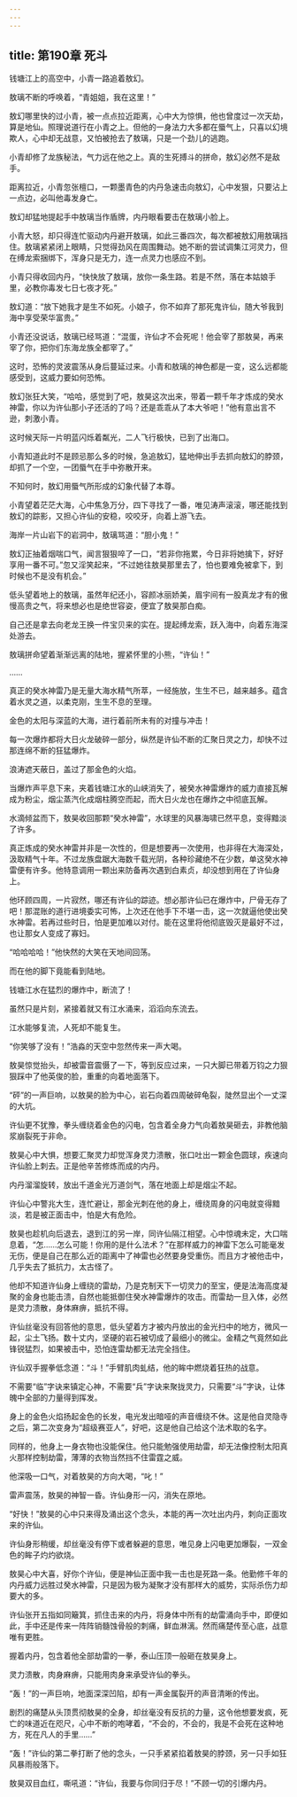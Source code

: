 ```yaml
---
---
---
```

title: 第190章 死斗
---





钱塘江上的高空中，小青一路追着敖幻。

敖璃不断的呼唤着，“青姐姐，我在这里！”

敖幻哪里快的过小青，被一点点拉近距离，心中大为惊惧，他也曾度过一次天劫，算是地仙。照理说道行在小青之上。但他的一身法力大多都在蜃气上，只喜以幻境欺人，心中却无战意，又怕被抢去了敖璃，只是一个劲儿的逃跑。

小青却修了龙族秘法，气力远在他之上。真的生死搏斗的拼命，敖幻必然不是敌手。

距离拉近，小青忽张檀口，一颗墨青色的内丹急速击向敖幻，心中发狠，只要沾上一点边，必叫他毒发身亡。

敖幻却猛地提起手中敖璃当作盾牌，内丹眼看要击在敖璃小脸上。

小青大怒，却只得连忙驱动内丹避开敖璃，如此三番四次，每次都被敖幻用敖璃挡住。敖璃紧紧闭上眼睛，只觉得劲风在周围舞动。她不断的尝试调集江河灵力，但在缚龙索捆绑下，浑身只是无力，连一点灵力也感应不到。

小青只得收回内丹，“快快放了敖璃，放你一条生路。若是不然，落在本姑娘手里，必教你毒发七日七夜才死。”

敖幻道：“放下她我才是生不如死。小娘子，你不如弃了那死鬼许仙，随大爷我到海中享受荣华富贵。”

小青还没说话，敖璃已经骂道：“混蛋，许仙才不会死呢！他会宰了那敖昊，再来宰了你，把你们东海龙族全都宰了。”

这时，恐怖的灵波震荡从身后蔓延过来。小青和敖璃的神色都是一变，这么远都能感受到，这威力要如何恐怖。

敖幻张狂大笑，“哈哈，感觉到了吧，敖昊这次出来，带着一颗千年才炼成的癸水神雷，你以为许仙那小子还活的了吗？还是乖乖从了本大爷吧！”他有意出言不逊，刺激小青。

这时候天际一片明蓝闪烁着粼光，二人飞行极快，已到了出海口。

小青知道此时不是顾忌那么多的时候，急追敖幻，猛地伸出手去抓向敖幻的脖颈，却抓了一个空，一团蜃气在手中弥散开来。

不知何时，敖幻用蜃气所形成的幻象代替了本尊。

小青望着茫茫大海，心中焦急万分，四下寻找了一番，唯见涛声滚滚，哪还能找到敖幻的踪影，又担心许仙的安稳，咬咬牙，向着上游飞去。

海岸一片山岩下的岩洞中，敖璃骂道：“胆小鬼！”

敖幻正抽着烟喘口气，闻言狠狠啐了一口，“若非你拖累，今日非将她擒下，好好享用一番不可。”忽又淫笑起来，“不过她往敖昊那里去了，怕也要难免被拿下，到时候也不是没有机会。”

低头望着地上的敖璃，虽然年纪还小，容颜冰丽娇美，眉宇间有一股真龙才有的傲慢高贵之气，将来想必也是绝世容姿，便宜了敖昊那白痴。

自己还是拿去向老龙王换一件宝贝来的实在。提起缚龙索，跃入海中，向着东海深处游去。

敖璃拼命望着渐渐远离的陆地，握紧怀里的小熊，“许仙！”

……

真正的癸水神雷乃是无量大海水精气所萃，一经施放，生生不已，越来越多。蕴含着水灵之道，以柔克刚，生生不息的至理。

金色的太阳与深蓝的大海，进行着前所未有的对撞与冲击！

每一次爆炸都将大日火龙破碎一部分，纵然是许仙不断的汇聚日灵之力，却快不过那连绵不断的狂猛爆炸。

浪涛遮天蔽日，盖过了那金色的火焰。

当爆炸声平息下来，夹着钱塘江水的山峡消失了，被癸水神雷爆炸的威力直接瓦解成为粉尘，烟尘蒸汽化成烟柱腾空而起，而大日火龙也在爆炸之中彻底瓦解。

水滴倾盆而下，敖昊收回那颗“癸水神雷”，水球里的风暴海啸已然平息，变得黯淡了许多。

真正炼成的癸水神雷并非是一次性的，但是想要再一次使用，也非得在大海深处，汲取精气十年。不过龙族盘踞大海数千载光阴，各种珍藏绝不在少数，单这癸水神雷便有许多。他特意调用一颗出来防备再次遇到白素贞，却没想到用在了许仙身上。

他环顾四周，一片寂然，哪还有许仙的踪迹。想必那许仙已在爆炸中，尸骨无存了吧！那混账的道行进境委实可怖，上次还在他手下不堪一击，这一次就逼他使出癸水神雷。若再过些时日，怕是更加难以对付。能在这里将他彻底毁灭是最好不过，也让那女人变成了寡妇。

“哈哈哈哈！”他快然的大笑在天地间回荡。

而在他的脚下竟能看到陆地。

钱塘江水在猛烈的爆炸中，断流了！

虽然只是片刻，紧接着就又有江水涌来，滔滔向东流去。

江水能够复流，人死却不能复生。

“你笑够了没有！”浩淼的天空中忽然传来一声大喝。

敖昊惊觉抬头，却被雷音震慑了一下，等到反应过来，一只大脚已带着万钧之力狠狠踩中了他英俊的脸，重重的向着地面落下。

“砰”的一声巨响，以敖昊的脸为中心，岩石向着四周破碎龟裂，陡然显出个一丈深的大坑。

许仙更不犹豫，拳头缠绕着金色的闪电，包含着全身力气向着敖昊砸去，非教他脑浆崩裂死于非命。

敖昊心中大惧，想要汇聚灵力却觉浑身灵力溃散，张口吐出一颗金色圆球，疾速向许仙脸上刺去。正是他辛苦修炼而成的内丹。

内丹溜溜旋转，放出千道金光万道剑气，落在地面上却是烟尘不起。

许仙心中警兆大生，连忙避让，那金光刺在他的身上，缠绕周身的闪电就变得黯淡，若是被正面击中，怕是大有危险。

敖昊也趁机向后退去，退到江的另一岸，同许仙隔江相望。心中惊魂未定，大口喘息着，“怎……怎么可能！你用的是什么法术？”在那样威力的神雷下怎么可能毫发无伤，便是自己在那么近的距离中了神雷也必然要身受重伤。而且方才被他击中，几乎失去了抵抗力，太古怪了。

他却不知道许仙身上缠绕的雷劫，乃是克制天下一切灵力的至宝，便是法海高度凝聚的金身也能击溃，自然也能抵御住癸水神雷爆炸的攻击。而雷劫一旦入体，必然是灵力溃散，身体麻痹，抵抗不得。

许仙丝毫没有回答他的意思，低头望着方才被内丹放出的金光扫中的地方，微风一起，尘土飞扬。数十丈内，坚硬的岩石被切成了最细小的微尘。金精之气竟然如此锋锐猛烈，如果被击中，恐怕连雷劫都无法完全挡住。

许仙双手握拳低念道：“斗！”手臂肌肉虬结，他的眸中燃烧着狂热的战意。

不需要“临”字诀来镇定心神，不需要“兵”字诀来聚拢灵力，只需要“斗”字诀，让体魄中全部的力量得到挥发。

身上的金色火焰扬起金色的长发，电光发出暗哑的声音缠绕不休。这是他自灵隐寺之后，第二次变身为“超级赛亚人”，好吧，这是他自己给这个法术取的名字。

同样的，他身上一身衣物也没能保住。他只能勉强使用劫雷，却无法像控制太阳真火那样控制劫雷，薄薄的衣物当然挡不住雷霆之威。

他深吸一口气，对着敖昊的方向大喝，“叱！”

雷声震荡，敖昊的神智一昏。许仙身形一闪，消失在原地。

“好快！”敖昊的心中只来得及涌出这个念头，本能的再一次吐出内丹，刺向正面攻来的许仙。

许仙身形稍缓，却丝毫没有停下或者躲避的意思，唯见身上闪电更加爆裂，一双金色的眸子灼灼欲烧。

敖昊心中大喜，好你个许仙，便是神仙正面中我一击也是死路一条。他勤修千年的内丹威力远胜过癸水神雷，只是因为极为凝聚才没有那样大的威势，实际杀伤力却要大的多。

许仙张开五指如同簸箕，抓住击来的内丹，将身体中所有的劫雷涌向手中，即便如此，手中还是传来一阵阵销髓蚀骨般的刺痛，鲜血淋漓。然而痛楚传至心底，战意唯有更胜。

握着内丹，包含着他全部劫雷的一拳，泰山压顶一般砸在敖昊身上。

灵力溃散，肉身麻痹，只能用肉身来承受许仙的拳头。

“轰！”的一声巨响，地面深深凹陷，却有一声金属裂开的声音清晰的传出。

剧烈的痛楚从头顶贯彻敖昊的全身，却丝毫没有反抗的力量，这令他想要发疯，死亡的味道近在咫尺，心中不断的咆哮着，“不会的，不会的，我是不会死在这种地方，死在凡人的手里……”

“轰！”许仙的第二拳打断了他的念头，一只手紧紧掐着敖昊的脖颈，另一只手如狂风暴雨般落下。

敖昊双目血红，嘶吼道：“许仙，我要与你同归于尽！”不顾一切的引爆内丹。